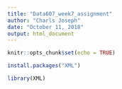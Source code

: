 ```yaml
---
title: "Data607_week7_assignment"
author: "Charls Joseph"
date: "October 11, 2018"
output: html_document
---
```


```r
knitr::opts_chunk$set(echo = TRUE)

install.packages("XML")

library(XML)

```


